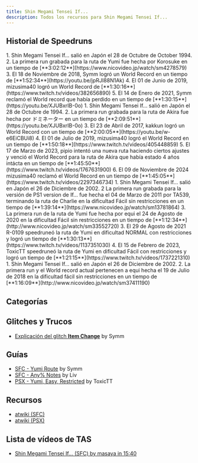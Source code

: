 ```yaml
---
title: Shin Megami Tensei If...
description: Todos los recursos para Shin Megami Tensei If...
---
```



<DocsHero 
    content="Shin Megami Tensei If... es la tercera entrega de los juegos de Shin Megami Tensei, desarrollado con una extensión del motor de SMT2 y considerado por los fans como el predecesor de la saga Persona debido a la ambientación escolar y la posibilidad de elegir un compañero humano lo cual, conlleva a un ending distinto."
    srcUrl={cover}
    alt="Shin Megami Tensei If... Cover"
/>

<LinkCard title="Leaderboards" href="https://www.speedrun.com/smtif" description="Ver runs en Speedrun.com"/>

## Historial de Speedruns

<Tabs>
    <TabItem label="SNES - Yumi">
        <Steps>
            1. Shin Megami Tensei If... salió en Japón el 28 de Octubre de October 1994.
            2. La primera run grabada para la ruta de Yumi fue hecha por Korosuke en un tiempo de [**3:02:12**](https://www.nicovideo.jp/watch/sm4278579)
            3. El 18 de Noviembre de 2018, Symm logró un World Record en un tiempo de [**1:52:34**](https://youtu.be/jpRJI88N1Ak)
            4. El 01 de Junio de 2019, mizusima40 logró un World Record de [**1:30:16**](https://www.twitch.tv/videos/382656890)
            5. El 14 de Enero de 2021, Symm reclamó el World record que había perdido en un tiempo de [**1:30:15**](https://youtu.be/XJUBxrIB-0o)
        </Steps>
    </TabItem>
    <TabItem label="SNES - Akira">
        <Steps>
            1. Shin Megami Tensei If... salió en Japón el 28 de Octubre de 1994.
            2. La primera run grabada para la ruta de Akira fue hecha por ドミネーター en un tiempo de [**2:09:51**](https://youtu.be/XJUBxrIB-0o)
            3. El 23 de Abril de 2017, kakkun logró un World Record con un tiempo de [**2:00:05**](https://youtu.be/w-e6EiCBUi8)
            4. El 01 de Julio de 2019, mizusima40 logró el World Record en un tiempo de [**1:50:18**](https://www.twitch.tv/videos/405448859)
            5. El 17 de Marzo de 2023, pipio intentó una nueva ruta haciendo ciertos ajustes y venció el World Record para la ruta de Akira que había estado 4 años intácta en un tiempo de [**1:45:50**](https://www.twitch.tv/videos/1767631900)
            6. El 09 de Noviembre de 2024 mizusima40 reclamó el World Record en un tiempo de [**1:45:05**](https://www.twitch.tv/videos/2297346734)
        </Steps>
    </TabItem>
    <TabItem label="PS1 - Yumi">
        <Steps>
            1. Shin Megami Tensei If... salió en Japón el  26 de Diciembre de 2002.
            2  La primera run grabada para la versión de PS1 version de If... fue hecha el 04 de Marzo de 2011 por TA539, terminando la ruta de Charlie en la dificultad Fácil sin restricciones en un tiempo de [**1:39:14**](https://www.nicovideo.jp/watch/sm13781864)
            3. La primera run de la ruta de Yumi fue hecha por equi el 24 de Agosto de 2020 en la dificultad Fácil sin restricciones en un tiempo de [**1:12:34**](http://www.nicovideo.jp/watch/sm33552720)
            3. El 29 de Agosto de 2021 R-0109 speedruneó la ruta de Yumi en dificultad NORMAL con restricciones y logró un tiempo de [**1:30:13**](https://www.twitch.tv/videos/1137351030)
            4. El 15 de Febrero de 2023, ToxicTT speedruneó la ruta de Yumi en dificultad Fácil con restricciones y logró un tiempo de [**1:21:15**](https://www.twitch.tv/videos/1737221310)
        </Steps>
    </TabItem>
    <TabItem label="PS1 - Akira">
        <Steps>
            1. Shin Megami Tensei If... salió en Japón el 26 de Diciembre de 2002.
            2. La primera run y el World record actual pertenecen a equi hecha el 19 de Julio de 2018 en la dificultad fácil sin restricciones en un tiempo de [**1:16:09**](http://www.nicovideo.jp/watch/sm37411190)
        </Steps>
    </TabItem>
</Tabs>

## Categorías

<CardGrid>
    <Card title="Yumi Route"></Card>
    <Card title="Reiko Route"></Card>
    <Card title="Charlie Route"></Card>
    <Card title="Akira Route"></Card>
    <Card title="All Partner"></Card>
    <Card title="Any%/Major Glitch"></Card>
</CardGrid>

## Glitches y Trucos
- [Explicación del glitch **Item Change**](https://youtu.be/_Qbltn0xQSY) by Symm

## Guías
- [SFC - Yumi Route](https://docs.google.com/document/d/1L65JojSDJbEiVVBQ-FSBxCJw0uMcRcVbv6jdEgUpGrE/edit) by Symm
- [SFC - Any% Notes](https://docs.google.com/document/d/1CbioFKZGBdRYKP7O6mt7lJsCZt7TyXhzPdGMviKx_xM/edit) by Liv
- [PSX - Yumi, Easy, Restricted](https://docs.google.com/document/d/19GLRO2Fk64HxYN07SOGizfyd5l7uZNiVjtObR--hO74/edit) by ToxicTT

## Recursos
- [atwiki (SFC)](https://w.atwiki.jp/shinmegamitenseiif/pages/16.html)
- [atwiki (PSX)](https://w.atwiki.jp/shinmegamitenseiif/pages/264.html)

## Lista de vídeos de TAS
- [Shin Megami Tensei If... (SFC) by masaya in 15:40](https://youtu.be/0apYerUf2Bg?si=vJSlI1Qk4LG29WTI)
